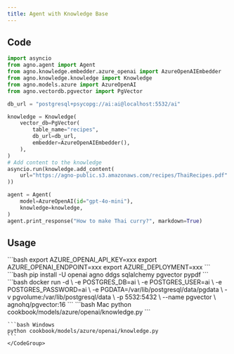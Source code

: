 ```yaml
---
title: Agent with Knowledge Base
---
```


## Code

```python cookbook/models/azure/openai/knowledge.py
import asyncio
from agno.agent import Agent
from agno.knowledge.embedder.azure_openai import AzureOpenAIEmbedder
from agno.knowledge.knowledge import Knowledge
from agno.models.azure import AzureOpenAI
from agno.vectordb.pgvector import PgVector

db_url = "postgresql+psycopg://ai:ai@localhost:5532/ai"

knowledge = Knowledge(
    vector_db=PgVector(
        table_name="recipes",
        db_url=db_url,
        embedder=AzureOpenAIEmbedder(),
    ),
)
# Add content to the knowledge
asyncio.run(knowledge.add_content(
    url="https://agno-public.s3.amazonaws.com/recipes/ThaiRecipes.pdf"
))

agent = Agent(
    model=AzureOpenAI(id="gpt-4o-mini"),
    knowledge=knowledge,
)
agent.print_response("How to make Thai curry?", markdown=True)
```

## Usage

<Steps>
  <Snippet file="create-venv-step.mdx" />

  <Step title="Set your API key">
    ```bash
    export AZURE_OPENAI_API_KEY=xxx
    export AZURE_OPENAI_ENDPOINT=xxx
    export AZURE_DEPLOYMENT=xxx
    ```
  </Step>

  <Step title="Install libraries">
    ```bash
    pip install -U openai agno ddgs sqlalchemy pgvector pypdf
    ```
  </Step>

  <Step title="Run PgVector">
    ```bash
    docker run -d \
      -e POSTGRES_DB=ai \
      -e POSTGRES_USER=ai \
      -e POSTGRES_PASSWORD=ai \
      -e PGDATA=/var/lib/postgresql/data/pgdata \
      -v pgvolume:/var/lib/postgresql/data \
      -p 5532:5432 \
      --name pgvector \
      agnohq/pgvector:16
    ```
  </Step>

  <Step title="Run Agent">
    <CodeGroup>
    ```bash Mac
    python cookbook/models/azure/openai/knowledge.py
    ```

    ```bash Windows
    python cookbook/models/azure/openai/knowledge.py
    ```
    </CodeGroup>
  </Step>
</Steps>